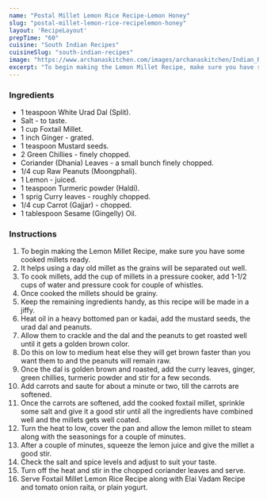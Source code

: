---
name: "Postal Millet Lemon Rice Recipe-Lemon Honey"
slug: "postal-millet-lemon-rice-recipelemon-honey"
layout: 'RecipeLayout'
prepTime: "60"
cuisine: "South Indian Recipes"
cuisineSlug: "south-indian-recipes"
image: "https://www.archanaskitchen.com/images/archanaskitchen/Indian_Rice/Healthy_Vegetarian_Foxtail_Thenai_Millet_lemon_rice_recipe-1.jpg"
excerpt: "To begin making the Lemon Millet Recipe, make sure you have some cooked millets ready"
---

### Ingredients

- 1 teaspoon White Urad Dal (Split).
- Salt - to taste.
- 1 cup Foxtail Millet.
- 1 inch Ginger - grated.
- 1 teaspoon Mustard seeds.
- 2 Green Chillies - finely chopped.
- Coriander (Dhania) Leaves - a small bunch finely chopped.
- 1/4 cup Raw Peanuts (Moongphali).
- 1 Lemon - juiced.
- 1 teaspoon Turmeric powder (Haldi).
- 1 sprig Curry leaves - roughly chopped.
- 1/4 cup Carrot (Gajjar) - chopped.
- 1 tablespoon Sesame (Gingelly) Oil.

### Instructions

1. To begin making the Lemon Millet Recipe, make sure you have some cooked millets ready.
1. It helps using a day old millet as the grains will be separated out well.
1. To cook millets, add the cup of millets in a pressure cooker, add 1-1/2 cups of water and pressure cook for couple of whistles.
1. Once cooked the millets should be grainy.
1. Keep the remaining ingredients handy, as this recipe will be made in a jiffy.
1. Heat oil in a heavy bottomed pan or kadai, add the mustard seeds, the urad dal and peanuts.
1. Allow them to crackle and the dal and the peanuts to get roasted well until it gets a golden brown color.
1. Do this on low to medium heat else they will get brown faster than you want them to and the peanuts will remain raw.
1. Once the dal is golden brown and roasted, add the curry leaves, ginger, green chillies, turmeric powder and stir for a few seconds.
1. Add carrots and saute for about a minute or two, till the carrots are softened.
1. Once the carrots are softened, add the cooked foxtail millet, sprinkle some salt and give it a good stir until all the ingredients have combined well and the millets gets well coated.
1. Turn the heat to low, cover the pan and allow the lemon millet to steam along with the seasonings for a couple of minutes.
1. After a couple of minutes, squeeze the lemon juice and give the millet a good stir.
1. Check the salt and spice levels and adjust to suit your taste.
1. Turn off the heat and stir in the chopped coriander leaves and serve.
1. Serve Foxtail Millet Lemon Rice Recipe along with Elai Vadam Recipe and tomato onion raita, or plain yogurt.
